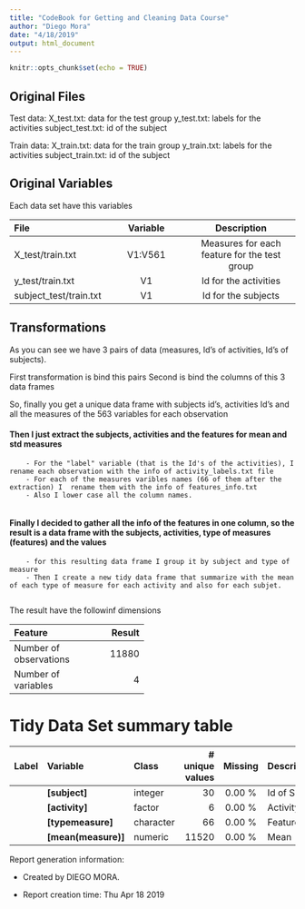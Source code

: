 ```yaml
---
title: "CodeBook for Getting and Cleaning Data Course"
author: "Diego Mora"
date: "4/18/2019"
output: html_document
---
```


```r
knitr::opts_chunk$set(echo = TRUE)
```

## Original Files

Test data:
        X_test.txt: data for the test group
        y_test.txt: labels for the activities
        subject_test.txt: id of the subject

Train data:
        X_train.txt: data for the train group
        y_train.txt: labels for the activities
        subject_train.txt: id of the subject
        
## Original Variables

Each data set have this variables

------------------------------------------------------------------------
File                     Variable                  Description
----------------------- -------------------- ---------------------------
X_test/train.txt          V1:V561             Measures for each feature
                                              for the test group

y_test/train.txt            V1                Id for the activities

subject_test/train.txt      V1                Id for the subjects

------------------------------------------------------------------------

## Transformations

As you can see we have 3 pairs of data (measures, Id's of activities, Id's of subjects).

First transformation is bind this pairs
Second is bind the columns of this 3 data frames

So, finally you get a unique data frame with subjects id's, activities Id's and all the measures of the 563 variables for each observation

#### Then I just extract the subjects, activities and the features for mean and std measures

        - For the "label" variable (that is the Id's of the activities), I rename each observation with the info of activity_labels.txt file
        - For each of the measures varibles names (66 of them after the extraction) I  rename them with the info of features_info.txt
        - Also I lower case all the column names.
        
#### Finally I decided to gather all the info of the features in one column, so the result is a data frame with the subjects, activities, type of measures (features) and the values

        - for this resulting data frame I group it by subject and type of measure
        - Then I create a new tidy data frame that summarize with the mean of each type of measure for each activity and also for each subjet.
        
The result have the followinf dimensions

---------------------------------
Feature                    Result
------------------------ --------
Number of observations      11880

Number of variables             4
---------------------------------

# Tidy Data Set summary table

----------------------------------------------------------------------------
Label   Variable              Class         # unique  Missing  Description  
                                              values                        
------- --------------------- ----------- ---------- --------- -------------
        **[subject]**         integer             30  0.00 %    Id of Sub           

        **[activity]**        factor               6  0.00 %    Activity            

        **[typemeasure]**     character           66  0.00 %    Features            

        **[mean(measure)]**   numeric          11520  0.00 %    Mean             
----------------------------------------------------------------------------

Report generation information:

 *  Created by DIEGO MORA.

 *  Report creation time: Thu Apr 18 2019